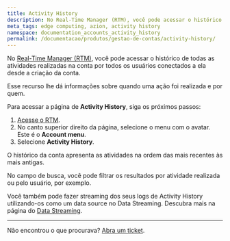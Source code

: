```yaml
---
title: Activity History
description: No Real-Time Manager (RTM), você pode acessar o histórico de todas as atividades realizadas na conta por todos os usuários conectados a ela desde a criação da conta.
meta_tags: edge computing, azion, activity history
namespace: documentation_accounts_activity_history
permalink: /documentacao/produtos/gestao-de-contas/activity-history/
---
```


No [Real-Time Manager (RTM)](https://manager.azion.com/), você pode acessar o histórico de todas as atividades realizadas na conta por todos os usuários conectados a ela desde a criação da conta.

Esse recurso lhe dá informações sobre quando uma ação foi realizada e por quem. 

Para acessar a página de **Activity History**, siga os próximos passos:

1. [Acesse o RTM](https://manager.azion.com/).
2. No canto superior direito da página, selecione o menu com o avatar. Este é o **Account menu**.
3. Selecione **Activity History**.

O histórico da conta apresenta as atividades na ordem das mais recentes às mais antigas.

No campo de busca, você pode filtrar os resultados por atividade realizada ou pelo usuário, por exemplo.

Você também pode fazer streaming dos seus logs de Activity History utilizando-os como um data source no Data Streaming. Descubra mais na página do [Data Streaming](/pt-br/documentacao/produtos/data-streaming/).

---

Não encontrou o que procurava? [Abra um ticket](https://tickets.azion.com/pt-BR/support/login/).

